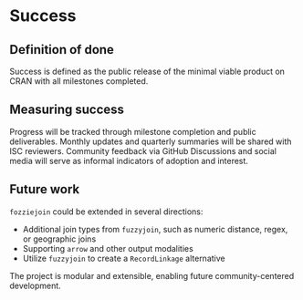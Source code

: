# Success
<!--
Projects should have a definition of done that is measurable, and a
thorough understanding going in of what the risks are to delivery
-->

## Definition of done
<!--
What does success look like?
-->

Success is defined as the public release of the minimal viable product on CRAN with all milestones completed.

## Measuring success
<!--
How will we know when success is achieved, what markers can we use
along the way
-->
Progress will be tracked through milestone completion and public deliverables.
Monthly updates and quarterly summaries will be shared with ISC reviewers.
Community feedback via GitHub Discussions and social media will serve as informal indicators of adoption and interest.

## Future work
<!--
How could this be extended / developed in the future by yourself
and/or the community in general?
-->

`fozziejoin` could be extended in several directions:

- Additional join types from `fuzzyjoin`, such as numeric distance, regex, or geographic joins
- Supporting `arrow` and other output modalities
- Utilize `fuzzyjoin` to create a `RecordLinkage` alternative

The project is modular and extensible, enabling future community-centered development.
